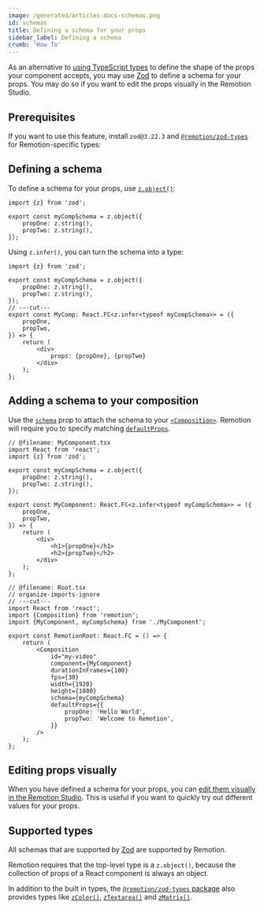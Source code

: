 ```yaml
---
image: /generated/articles-docs-schemas.png
id: schemas
title: Defining a schema for your props
sidebar_label: Defining a schema
crumb: 'How To'
---
```


As an alternative to [using TypeScript types](/docs/parameterized-rendering) to define the shape of the props your component accepts, you may use [Zod](https://zod.dev/) to define a schema for your props. You may do so if you want to edit the props visually in the Remotion Studio.

## Prerequisites

If you want to use this feature, install `zod@3.22.3` and [`@remotion/zod-types`](/docs/zod-types) for Remotion-specific types:

<Installation pkg="@remotion/zod-types zod@3.22.3" />

## Defining a schema

To define a schema for your props, use [`z.object()`](https://zod.dev/?id=objects):

```tsx twoslash
import {z} from 'zod';

export const myCompSchema = z.object({
	propOne: z.string(),
	propTwo: z.string(),
});
```

Using `z.infer()`, you can turn the schema into a type:

```tsx twoslash
import {z} from 'zod';

export const myCompSchema = z.object({
	propOne: z.string(),
	propTwo: z.string(),
});
// ---cut---
export const MyComp: React.FC<z.infer<typeof myCompSchema>> = ({
	propOne,
	propTwo,
}) => {
	return (
		<div>
			props: {propOne}, {propTwo}
		</div>
	);
};
```

## Adding a schema to your composition

Use the [`schema`](/docs/composition#schema) prop to attach the schema to your [`<Composition>`](/docs/composition). Remotion will require you to specify matching [`defaultProps`](/docs/composition#schema).

```tsx twoslash title="src/Root.tsx" {3,14-18}
// @filename: MyComponent.tsx
import React from 'react';
import {z} from 'zod';

export const myCompSchema = z.object({
	propOne: z.string(),
	propTwo: z.string(),
});

export const MyComponent: React.FC<z.infer<typeof myCompSchema>> = ({
	propOne,
	propTwo,
}) => {
	return (
		<div>
			<h1>{propOne}</h1>
			<h2>{propTwo}</h2>
		</div>
	);
};

// @filename: Root.tsx
// organize-imports-ignore
// ---cut---
import React from 'react';
import {Composition} from 'remotion';
import {MyComponent, myCompSchema} from './MyComponent';

export const RemotionRoot: React.FC = () => {
	return (
		<Composition
			id="my-video"
			component={MyComponent}
			durationInFrames={100}
			fps={30}
			width={1920}
			height={1080}
			schema={myCompSchema}
			defaultProps={{
				propOne: 'Hello World',
				propTwo: 'Welcome to Remotion',
			}}
		/>
	);
};
```

## Editing props visually

When you have defined a schema for your props, you can [edit them visually in the Remotion Studio](/docs/visual-editing). This is useful if you want to quickly try out different values for your props.

## Supported types

All schemas that are supported by [Zod](https://zod.dev/) are supported by Remotion.

Remotion requires that the top-level type is a `z.object()`, because the collection of props of a React component is always an object.

In addition to the built in types, the [`@remotion/zod-types` package](/docs/zod-types) also provides types like [`zColor()`](/docs/zod-types/z-color), [`zTextarea()`](/docs/zod-types/z-textarea) and [`zMatrix()`](/docs/zod-types/z-matrix).
